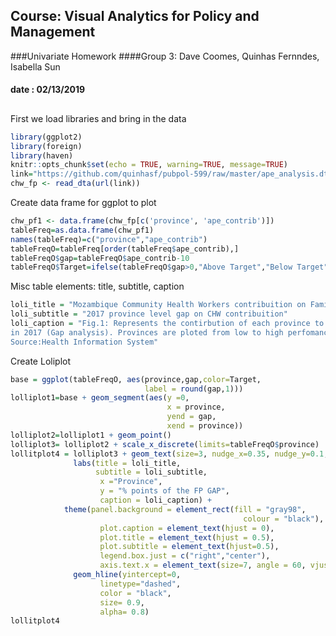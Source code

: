 ## Course: Visual Analytics for Policy and Management
###Univariate Homework 
####Group 3: Dave Coomes, Quinhas Fernndes, Isabella Sun

#### date : 02/13/2019 
## 
##

First we load libraries and bring in the data
```r
library(ggplot2)
library(foreign)
library(haven)
knitr::opts_chunk$set(echo = TRUE, warning=TRUE, message=TRUE)
link="https://github.com/quinhasf/pubpol-599/raw/master/ape_analysis.dta"
chw_fp <- read_dta(url(link))
```

Create data frame for ggplot to plot 
```r
chw_pf1 <- data.frame(chw_fp[c('province', 'ape_contrib')])
tableFreq=as.data.frame(chw_pf1)
names(tableFreq)=c("province","ape_contrib")
tableFreqO=tableFreq[order(tableFreq$ape_contrib),]
tableFreqO$gap=tableFreqO$ape_contrib-10
tableFreqO$Target=ifelse(tableFreqO$gap>0,"Above Target","Below Target")
```

Misc table elements: title, subtitle, caption
```r
loli_title = "Mozambique Community Health Workers contribuition on Family Planning"
loli_subtitle = "2017 province level gap on CHW contribuition"
loli_caption = "Fig.1: Represents the contirbution of each province to achieve the 10% target (centered at 0)
in 2017 (Gap analysis). Provinces are ploted from low to high perfomance.
Source:Health Information System"
```

Create Loliplot
```r
base = ggplot(tableFreqO, aes(province,gap,color=Target,
                              label = round(gap,1))) 
lolliplot1=base + geom_segment(aes(y =0, 
                                   x = province, 
                                   yend = gap, 
                                   xend = province)) 
lolliplot2=lolliplot1 + geom_point()
lolliplot3= lolliplot2 + scale_x_discrete(limits=tableFreqO$province) 
lollitplot4 = lolliplot3 + geom_text(size=3, nudge_x=0.35, nudge_y=0.1,show.legend = FALSE) +
              labs(title = loli_title,
                   subtitle = loli_subtitle,
                    x ="Province", 
                    y = "% points of the FP GAP",
                    caption = loli_caption) +
            theme(panel.background = element_rect(fill = "gray98",
                                                    colour = "black"),
                    plot.caption = element_text(hjust = 0), 
                    plot.title = element_text(hjust = 0.5),
                    plot.subtitle = element_text(hjust=0.5),
                    legend.box.just = c("right","center"), 
                    axis.text.x = element_text(size=7, angle = 60, vjust = 1, hjust=1)) +
              geom_hline(yintercept=0,
                    linetype="dashed",
                    color = "black",
                    size= 0.9,
                    alpha= 0.8)
lollitplot4 
```



